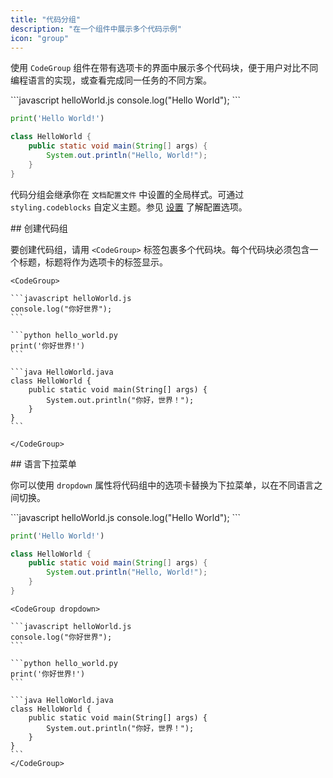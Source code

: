 ```yaml
---
title: "代码分组"
description: "在一个组件中展示多个代码示例"
icon: "group"
---
```


使用 `CodeGroup` 组件在带有选项卡的界面中展示多个代码块，便于用户对比不同编程语言的实现，或查看完成同一任务的不同方案。

<CodeGroup>
  ```javascript helloWorld.js
  console.log("Hello World");
  ```

  ```python hello_world.py
  print('Hello World!')
  ```

  ```java HelloWorld.java
  class HelloWorld {
      public static void main(String[] args) {
          System.out.println("Hello, World!");
      }
  }
  ```
</CodeGroup>

代码分组会继承你在 `文档配置文件` 中设置的全局样式。可通过 `styling.codeblocks` 自定义主题。参见 [设置](/zh/zh/settings#styling) 了解配置选项。

<div id="creating-code-groups">
  ## 创建代码组
</div>

要创建代码组，请用 `<CodeGroup>` 标签包裹多个代码块。每个代码块必须包含一个标题，标题将作为选项卡的标签显示。

````mdx
<CodeGroup>

```javascript helloWorld.js
console.log("你好世界");
```

```python hello_world.py
print('你好世界!')
```

```java HelloWorld.java
class HelloWorld {
    public static void main(String[] args) {
        System.out.println("你好，世界！");
    }
}
```

</CodeGroup>
````

<div id="language-dropdown">
  ## 语言下拉菜单
</div>

你可以使用 `dropdown` 属性将代码组中的选项卡替换为下拉菜单，以在不同语言之间切换。

<CodeGroup dropdown>
  ```javascript helloWorld.js
  console.log("Hello World");
  ```

  ```python hello_world.py
  print('Hello World!')
  ```

  ```java HelloWorld.java
  class HelloWorld {
      public static void main(String[] args) {
          System.out.println("Hello, World!");
      }
  }
  ```
</CodeGroup>

````mdx highlight=1
<CodeGroup dropdown>

```javascript helloWorld.js
console.log("你好世界");
```

```python hello_world.py
print('你好世界!')
```

```java HelloWorld.java
class HelloWorld {
    public static void main(String[] args) {
        System.out.println("你好，世界！");
    }
}
```
</CodeGroup>
````